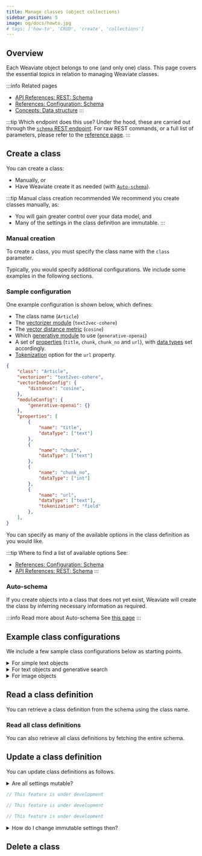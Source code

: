 ```yaml
---
title: Manage classes (object collections)
sidebar_position: 5
image: og/docs/howto.jpg
# tags: ['how-to', 'CRUD', 'create', 'collections']
---
```



<Badges/>


## Overview

Each Weaviate object belongs to one (and only one) class. This page covers the essential topics in relation to managing Weaviate classes.

:::info Related pages
- [API References: REST: Schema](../api/rest/schema.md)
- [References: Configuration: Schema](../config-refs/schema.md)
- [Concepts: Data structure](../concepts/data.md)
:::

:::tip Which endpoint does this use?
Under the hood, these are carried out through the [`schema` REST endpoint](../api/rest/schema.md). For raw REST commands, or a full list of parameters, please refer to the [reference page](../api/rest/schema.md).
:::

## Create a class

You can create a class:
- Manually, or
- Have Weaviate create it as needed (with [`Auto-schema`](../config-refs/schema.md#auto-schema)).

:::tip Manual class creation recommended
We recommend you create classes manually, as:
- You will gain greater control over your data model, and
- Many of the settings in the class definition are immutable.
:::

### Manual creation

To create a class, you must specify the class name with the `class` parameter.

<Tabs groupId="languages">
  <TabItem value="py" label="Python">
    <FilteredTextBlock
      text={PyCode}
      startMarker="# START CreateClass"
      endMarker="# END CreateClass"
      language="py"
    />
  </TabItem>

  <TabItem value="js" label="JavaScript/TypeScript">
    <FilteredTextBlock
      text={TSCode}
      startMarker="// START CreateClass"
      endMarker="// END CreateClass"
      language="ts"
    />
  </TabItem>

  <TabItem value="java" label="Java">
    <FilteredTextBlock
      text={JavaCode}
      startMarker="// START CreateClass"
      endMarker="// END CreateClass"
      language="java"
    />
  </TabItem>

  <TabItem value="go" label="Go">
    <FilteredTextBlock
      text={GoCode}
      startMarker="// START CreateClass"
      endMarker="// END CreateClass"
      language="go"
    />
  </TabItem>
</Tabs>

Typically, you would specify additional configurations. We include some examples in the following sections.

### Sample configuration

One example configuration is shown below, which defines:
- The class name (`Article`)
- The [vectorizer module](../modules/retriever-vectorizer-modules/index.md) (`text2vec-cohere`)
- The [vector distance metric](../config-refs/distances.md) (`cosine`)
- Which [generative module](../modules/reader-generator-modules/index.md) to use (`generative-openai`)
- A set of [properties](../concepts/data.md#data-object-nomenclature) (`title`, `chunk`, `chunk_no` and `url`), with [data types](../config-refs/datatypes.md) set accordingly.
- [Tokenization](../config-refs/schema.md#property-tokenization) option for the `url` property.

```json
{
    "class": "Article",
    "vectorizer": "text2vec-cohere",
    "vectorIndexConfig": {
        "distance": "cosine",
    },
    "moduleConfig": {
        "generative-openai": {}
    },
    "properties": [
        {
            "name": "title",
            "dataType": ["text"]
        },
        {
            "name": "chunk",
            "dataType": ["text"]
        },
        {
            "name": "chunk_no",
            "dataType": ["int"]
        },
        {
            "name": "url",
            "dataType": ["text"],
            "tokenization": "field"
        },
    ],
}
```

You can specify as many of the available options in the class definition as you would like.

:::tip Where to find a list of available options
See:
- [References: Configuration: Schema](../config-refs/schema.md)
- [API References: REST: Schema](../api/rest/schema.md#create-a-class)
:::


### Auto-schema

If you create objects into a class that does not yet exist, Weaviate will create the class by inferring necessary information as required.

:::info Read more about Auto-schema
See [this page](../config-refs/schema.md#auto-schema)
:::


## Example class configurations

We include a few sample class configurations below as starting points.

<details>
  <summary>For simple text objects</summary>

The following code defines:

- The class name (`Article`)
- The vectorizer module (`text2vec-cohere`) and model (`embed-multilingual-v2.0`)
- A set of properties (`title`, `body`) with `text` data types.

```json
{
    "class": "Article",
    "vectorizer": "text2vec-cohere",
    "moduleConfig": {
        "text2vec-cohere": {
            "model": "embed-multilingual-v2.0",
        },
    },
    "properties": [
        {
            "name": "title",
            "dataType": ["text"]
        },
        {
            "name": "body",
            "dataType": ["text"]
        },
    ],
}
```

:::tip How to perform similarity or generative searches
- [Similarity search](../search/similarity.md)
:::

</details>

<details>
  <summary>For text objects and generative search</summary>

The following code defines:

- The class name (`Article`)
- The vectorizer module (`text2vec-openai`) and default model
- The vector index distance metric (`cosine`)
- Which generative module to use (`generative-openai`)
- A set of properties (`title`, `chunk`, `chunk_no` and `url`), with data types set accordingly.
- Tokenization option for the `url` property.
- Vectorization option (`skip` vectorization) for the `url` property.

```json
{
    "class": "Article",
    "vectorizer": "text2vec-openai",
    "vectorIndexConfig": {
        "distance": "cosine",
    },
    "moduleConfig": {
        "generative-openai": {}
    },
    "properties": [
        {
            "name": "title",
            "dataType": ["text"]
        },
        {
            "name": "chunk",
            "dataType": ["text"]
        },
        {
            "name": "chunk_no",
            "dataType": ["int"]
        },
        {
            "name": "url",
            "dataType": ["text"],
            "tokenization": "field",
            "moduleConfig": {
                "text2vec-openai": {
                    "skip": true
                },
            }
        },
    ],
}
```

:::tip How to perform similarity or generative searches
- [Similarity search](../search/similarity.md)
- [Generative search](../search/generative.md)
:::

</details>

<details>
  <summary>For image objects</summary>

The following code defines:

- The class name (`Image`)
- The vectorizer module (`img2vec-neural`), with the `image` property set as the store of image data.
- The vector index distance metric (`cosine`)
- A set of properties (`image`), with the `image` property set as `blob`.

```json
{
    "class": "Image",
    "vectorizer": "img2vec-neural",
    "vectorIndexConfig": {
        "distance": "cosine",
    },
    "moduleConfig": {
        "img2vec-neural": {
            "imageFields": [
                "image"
            ]
        }
    },
    "properties": [
        {
            "name": "image",
            "dataType": ["blob"]
        },
    ],
}
```

:::tip How to perform image searches
- [Image search](../search/image.md)
:::

</details>

## Read a class definition

You can retrieve a class definition from the schema using the class name.

<Tabs groupId="languages">
  <TabItem value="py" label="Python">
    <FilteredTextBlock
      text={PyCode}
      startMarker="# START ReadOneClass"
      endMarker="# END ReadOneClass"
      language="py"
    />
  </TabItem>

  <TabItem value="js" label="JavaScript/TypeScript">
    <FilteredTextBlock
      text={TSCode}
      startMarker="// START ReadOneClass"
      endMarker="// END ReadOneClass"
      language="ts"
    />
  </TabItem>

  <TabItem value="java" label="Java">
    <FilteredTextBlock
      text={JavaCode}
      startMarker="// START ReadOneClass"
      endMarker="// END ReadOneClass"
      language="java"
    />
  </TabItem>

  <TabItem value="go" label="Go">
    <FilteredTextBlock
      text={GoCode}
      startMarker="// START ReadOneClass"
      endMarker="// END ReadOneClass"
      language="go"
    />
  </TabItem>
</Tabs>

### Read all class definitions

You can also retrieve all class definitions by fetching the entire schema.

<Tabs groupId="languages">
  <TabItem value="py" label="Python">
    <FilteredTextBlock
      text={PyCode}
      startMarker="# START ReadAllClasses"
      endMarker="# END ReadAllClasses"
      language="py"
    />
  </TabItem>

  <TabItem value="js" label="JavaScript/TypeScript">
    <FilteredTextBlock
      text={TSCode}
      startMarker="// START ReadAllClasses"
      endMarker="// END ReadAllClasses"
      language="ts"
    />
  </TabItem>

  <TabItem value="java" label="Java">
    <FilteredTextBlock
      text={JavaCode}
      startMarker="// START ReadAllClasses"
      endMarker="// END ReadAllClasses"
      language="java"
    />
  </TabItem>

  <TabItem value="go" label="Go">
    <FilteredTextBlock
      text={GoCode}
      startMarker="// START ReadAllClasses"
      endMarker="// END ReadAllClasses"
      language="go"
    />
  </TabItem>
</Tabs>

## Update a class definition

You can update class definitions as follows.

<details>
  <summary>Are all settings mutable?</summary>

Not all settings are mutable.

A typical use case for this functionality is to update configuration, such as the vectorIndexConfig. Note that even in mutable sections, such as vectorIndexConfig, some fields may be immutable.

</details>

<Tabs groupId="languages">
  <TabItem value="py" label="Python">
    <FilteredTextBlock
      text={PyCode}
      startMarker="# START UpdateClass"
      endMarker="# END UpdateClass"
      language="py"
    />
  </TabItem>

  <TabItem value="js" label="JavaScript/TypeScript">

```ts
// This feature is under development
```

  </TabItem>

  <TabItem value="java" label="Java">

```java
// This feature is under development
```

  </TabItem>

  <TabItem value="go" label="Go">

```go
// This feature is under development
```

  </TabItem>
</Tabs>

<details>
  <summary>How do I change immutable settings then?</summary>

In this case, you must delete the class recreate it. If possible, we recommend using the cursor API to [retrieve all objects and re-populate it](./read-all-objects.mdx).

</details>

## Delete a class


<CautionSchemaDeleteClass />



<DocsMoreResources />
